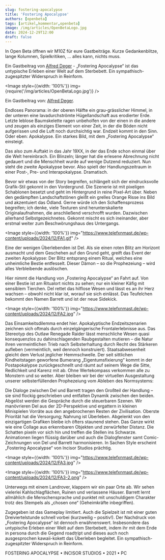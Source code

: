 ```yaml
---
slug: fostering-apocalypse
title: 'Fostering Apocalypse'
authors: [openbeta]
tags: [artikel,kommentar,openbeta]
image: /img/articles/OpenBetaLogo.jpg
date: 2024-12-29T12:00
draft: false
---
```




In Open Beta öffnen wir M10Z für eure Gastbeiträge. Kurze Gedankenblitze, lange Kolumnen, Spielkritiken, … alles kann, nichts muss.

Ein Gastbeitrag von [Alfrеd Dеgеr](https://www.telefxnmast.de/fostering-apocalypse/) - „Fostering Apocalypse“ ist das untypische Erleben einer Welt auf dem Sterbebett. Ein sympathisch-zugespitzter Widerspruch in Reinform.

<Image style={{width: '100%'}} img={require('/img/articles/OpenBetaLogo.jpg')} />

<!--truncate-->

Ein Gastbeitrag von: [Alfrеd Dеgеr](https://www.telefxnmast.de/fostering-apocalypse/).

Endloses Panorama: in der oberen Hälfte ein grau-grässlicher Himmel, in der unteren eine lavadurchströmte Hügellandschaft aus erodierter Erde. Letzte leblose Baumskelette ragen unbeholfen von der einen in die andere und zeugen als einziges Element von einer Zeit, in der die Böden nicht aufgerissen und die Luft noch durchsichtig war. Endzeit kommt in den Sinn. Oder eben: Apokalypse. Ein starkes Bild, mit dem „Fostering Apocalypse“ einsteigt.

Das also zum Auftakt in das Jahr 19XX, in der das Ende schon einmal über die Welt hereinbrach. Ein Blinzeln; länger hat die erlesene Abrechnung nicht gedauert und die Menschheit wurde auf wenige Dutzend reduziert. Nun steht die zweite Apokalypse bevor. Also spielt der Handlungszeitraum in einer Post-, Pre- und Interapokalypse. Dramatisch.

Bevor wir etwas von der Story begreifen, schlängelt sich der eindrucksvolle Grafik-Stil gekonnt in den Vordergrund. Die Szenerie ist mit pixeligen Schablonen besetzt und geht im Hintergrund in reine Pixel-Art über. Neben den gedämpften Landschaftstönen gleißt ein grelles Orange Risse ins Bild und akzentuiert das Ödland. Gerne würde ich den Schaffensprozess begreifen; ich denke, viele Texturen sind herunterskalierte Originalaufnahmen, die anschließend verschrofft wurden. Dazwischen allerhand Selbstgezeichnetes. Gekonnt mischt es sich ineinander, aber erstmal weiter zum Beschwörungshaus des Untergangs.

<Image style={{width: '100%'}} img="https://www.telefxnmast.de/wp-content/uploads/2024/12/FA1.gif" />

Eine der wenigen Überlebenden ist Del. Als sie einen roten Blitz am Horizont ausmacht und dem Geschehen auf den Grund geht, greift das Event der zweiten Apokalypse: Der Blitz entsprang einem Ritual, welches eine unheimliche Bestie entfesselt. Dieser Dämon – so die Prophezeiung – wird alles Verbleibende auslöschen.

Hier nimmt die Handlung von „Fostering Apocalypse“ an Fahrt auf. Von einer Bestie ist am Ritualort nichts zu sehen; nur ein kleiner Käfig mit sensiblem Tierchen. Del rettet das hilflose Wesen und lässt es an ihr Herz wachsen – obwohl nicht klar ist, worauf sie sich einlässt. Das Teufelchen bekommt den Namen Barrett und ist der neue Sidekick.

<Image style={{width: '100%'}} img="https://www.telefxnmast.de/wp-content/uploads/2024/12/FA2.jpg" />

Das Einsamkeitsdilemma endet hier. Apokalyptische Endzeitszenarien zeichnen sich oftmals durch einzelgängerische Frontalerlebnisse aus. Das Stereotyp des Outlaw Renegade Raider lässt menschliche Wesen quasi konsequenzlos zu dahinschlagenden Raubgestalten mutieren – die Natur ihren vermeintlichen Trieb nach Selbsterhaltung durch Recht des Stärkeren aufleben (vermeintlich, weil dennoch konstruiert). Staatsabwesenheit gleicht dem Verlust jeglicher Hemmschwelle. Der seit sittlichen Kindheitstagen geworfene Bumerang „Eigentumsfixierung“ kommt in der Postapokalypse zurückgeschnellt und räumt auf seinem Wege die Sitte, Redlichkeit und Karenz mit ab. Ohne Wertekompass verkommen alle zu Monstern und so weiter. Aber bleiben wir bei der virtuellen Ausgestaltung unserer selbsterfüllenden Prophezeiung vom Ableben des Normsystems:

Die Dialoge zwischen Del und Barrett tragen den Großteil der Handlung – sie sind flockig geschrieben und entfalten Dynamik zwischen den beiden. Abgelöst werden die Gespräche durch die steuerbaren Szenen. Wir manövrieren Del aus der 2D-Perspektive und ergattern in kleinen Minispielen Vorräte aus den angebrochenen Resten der Zivilisation. Oberste Priorität hat die Versorgung; Nahrung ist Überleben. Abgelenkt von den einzigartigen Grafiken bleibe ich öfters staunend stehen. Das Ganze wirkt wie eine Collage aus erkennbaren Objekten und zerwürfelter Distanz. Die Schatten pixeln vor sich hin und treffen die Stellen ins Schwarze. Animationen liegen flüssig darüber und auch die Dialogfenster samt Comic-Zeichnungen von Del und Barrett harmonisieren. In Sachen Style erscheint „Fostering Apocalypse“ von Incisor Studios prächtig.

<Image style={{width: '100%'}} img="https://www.telefxnmast.de/wp-content/uploads/2024/12/FA3.jpg" />

<Image style={{width: '100%'}} img="https://www.telefxnmast.de/wp-content/uploads/2024/12/FA3-2.png" />

Unterwegs mit einem Landrover, klappern wir ein paar Orte ab. Wir sehen vielerlei Kahlschlagflächen, Ruinen und verlassene Häuser. Barrett lernt allmählich die Menschensprache und punktet mit unschuldigem Charakter trotz des Stempels als „chosen one“ (Geheimkräfte inbegriffen).

Zugegeben ist das Gameplay limitiert. Auch die Spielzeit ist mit einer guten Dreiviertelstunde schnell vorbei (kurzweilig – positiv!). Der Nachdruck von „Fostering Apocalypse“ ist dennoch erwähnenswert. Insbesondere das untypische Erleben einer Welt auf dem Sterbebett, indem ihr mit dem Ende in persona durch die Gegend roadtript und dieses auch noch ausgesprochen kawaii-kokett das Überleben begleitet. Ein sympathisch-zugespitzter Widerspruch in Reinform.

<div className="center" style={{display: 'flex', justifyContent: 'center'}}>
    <Image style={{display: 'block'}} img="https://www.telefxnmast.de/wp-content/uploads/2024/12/FA5.gif" />
</div>

<div style={{textAlign: 'center'}}>
    FOSTERING APOCALYPSE • INCISOR STUDIOS • 2021 • PC
</div>
